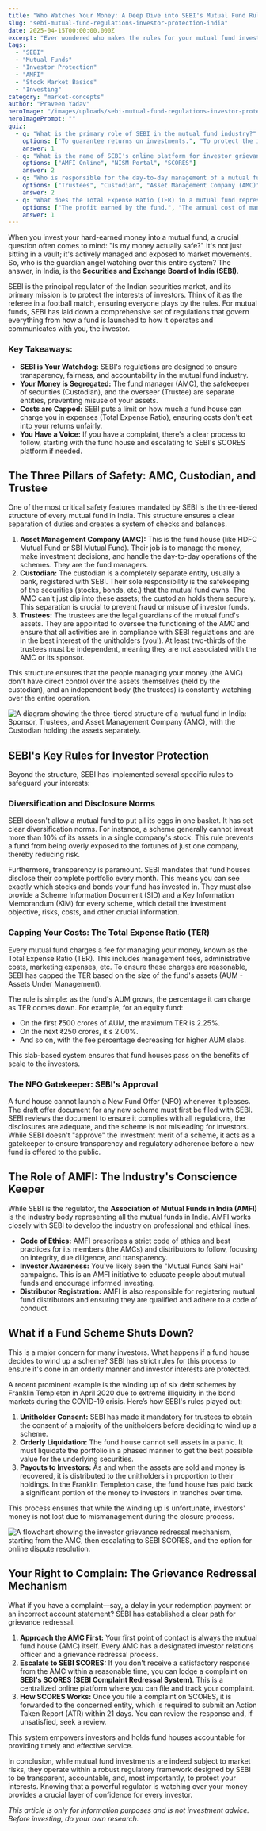 ```yaml
---
title: "Who Watches Your Money: A Deep Dive into SEBI's Mutual Fund Rules"
slug: "sebi-mutual-fund-regulations-investor-protection-india"
date: 2025-04-15T00:00:00.000Z
excerpt: "Ever wondered who makes the rules for your mutual fund investments? This guide breaks down SEBI's regulations, the role of AMFI, and the safety nets that protect your hard-earned money in the Indian mutual fund industry."
tags:
  - "SEBI"
  - "Mutual Funds"
  - "Investor Protection"
  - "AMFI"
  - "Stock Market Basics"
  - "Investing"
category: "market-concepts"
author: "Praveen Yadav"
heroImage: "/images/uploads/sebi-mutual-fund-regulations-investor-protection-india/hero-image.jpg"
heroImagePrompt: ""
quiz:
  - q: "What is the primary role of SEBI in the mutual fund industry?"
    options: ["To guarantee returns on investments.", "To protect the interests of investors and regulate the market.", "To directly manage mutual fund schemes."]
    answer: 1
  - q: "What is the name of SEBI's online platform for investor grievance redressal?"
    options: ["AMFI Online", "NISM Portal", "SCORES"]
    answer: 2
  - q: "Who is responsible for the day-to-day management of a mutual fund's portfolio?"
    options: ["Trustees", "Custodian", "Asset Management Company (AMC)"]
    answer: 2
  - q: "What does the Total Expense Ratio (TER) in a mutual fund represent?"
    options: ["The profit earned by the fund.", "The annual cost of managing and operating the fund.", "The tax paid by the fund house."]
    answer: 1
---
```


When you invest your hard-earned money into a mutual fund, a crucial question often comes to mind: "Is my money actually safe?" It's not just sitting in a vault; it's actively managed and exposed to market movements. So, who is the guardian angel watching over this entire system? The answer, in India, is the **Securities and Exchange Board of India (SEBI)**.

SEBI is the principal regulator of the Indian securities market, and its primary mission is to protect the interests of investors. Think of it as the referee in a football match, ensuring everyone plays by the rules. For mutual funds, SEBI has laid down a comprehensive set of regulations that govern everything from how a fund is launched to how it operates and communicates with you, the investor.

### Key Takeaways:

*   **SEBI is Your Watchdog:** SEBI's regulations are designed to ensure transparency, fairness, and accountability in the mutual fund industry.
*   **Your Money is Segregated:** The fund manager (AMC), the safekeeper of securities (Custodian), and the overseer (Trustee) are separate entities, preventing misuse of your assets.
*   **Costs are Capped:** SEBI puts a limit on how much a fund house can charge you in expenses (Total Expense Ratio), ensuring costs don't eat into your returns unfairly.
*   **You Have a Voice:** If you have a complaint, there's a clear process to follow, starting with the fund house and escalating to SEBI's SCORES platform if needed.

## The Three Pillars of Safety: AMC, Custodian, and Trustee

One of the most critical safety features mandated by SEBI is the three-tiered structure of every mutual fund in India. This structure ensures a clear separation of duties and creates a system of checks and balances.

1.  **Asset Management Company (AMC):** This is the fund house (like HDFC Mutual Fund or SBI Mutual Fund). Their job is to manage the money, make investment decisions, and handle the day-to-day operations of the schemes. They are the fund managers.
2.  **Custodian:** The custodian is a completely separate entity, usually a bank, registered with SEBI. Their sole responsibility is the safekeeping of the securities (stocks, bonds, etc.) that the mutual fund owns. The AMC can't just dip into these assets; the custodian holds them securely. This separation is crucial to prevent fraud or misuse of investor funds.
3.  **Trustees:** The trustees are the legal guardians of the mutual fund's assets. They are appointed to oversee the functioning of the AMC and ensure that all activities are in compliance with SEBI regulations and are in the best interest of the unitholders (you!). At least two-thirds of the trustees must be independent, meaning they are not associated with the AMC or its sponsor.

This structure ensures that the people managing your money (the AMC) don't have direct control over the assets themselves (held by the custodian), and an independent body (the trustees) is constantly watching over the entire operation.

![A diagram showing the three-tiered structure of a mutual fund in India: Sponsor, Trustees, and Asset Management Company (AMC), with the Custodian holding the assets separately.](/images/uploads/sebi-mutual-fund-regulations-investor-protection-india/mf-structure.png)

## SEBI's Key Rules for Investor Protection

Beyond the structure, SEBI has implemented several specific rules to safeguard your interests:

### Diversification and Disclosure Norms

SEBI doesn't allow a mutual fund to put all its eggs in one basket. It has set clear diversification norms. For instance, a scheme generally cannot invest more than 10% of its assets in a single company's stock. This rule prevents a fund from being overly exposed to the fortunes of just one company, thereby reducing risk.

Furthermore, transparency is paramount. SEBI mandates that fund houses disclose their complete portfolio every month. This means you can see exactly which stocks and bonds your fund has invested in. They must also provide a Scheme Information Document (SID) and a Key Information Memorandum (KIM) for every scheme, which detail the investment objective, risks, costs, and other crucial information.

### Capping Your Costs: The Total Expense Ratio (TER)

Every mutual fund charges a fee for managing your money, known as the Total Expense Ratio (TER). This includes management fees, administrative costs, marketing expenses, etc. To ensure these charges are reasonable, SEBI has capped the TER based on the size of the fund's assets (AUM - Assets Under Management).

The rule is simple: as the fund's AUM grows, the percentage it can charge as TER comes down. For example, for an equity fund:
*   On the first ₹500 crores of AUM, the maximum TER is 2.25%.
*   On the next ₹250 crores, it's 2.00%.
*   And so on, with the fee percentage decreasing for higher AUM slabs.

This slab-based system ensures that fund houses pass on the benefits of scale to the investors.

### The NFO Gatekeeper: SEBI's Approval

A fund house cannot launch a New Fund Offer (NFO) whenever it pleases. The draft offer document for any new scheme must first be filed with SEBI. SEBI reviews the document to ensure it complies with all regulations, the disclosures are adequate, and the scheme is not misleading for investors. While SEBI doesn't "approve" the investment merit of a scheme, it acts as a gatekeeper to ensure transparency and regulatory adherence before a new fund is offered to the public.

## The Role of AMFI: The Industry's Conscience Keeper

While SEBI is the regulator, the **Association of Mutual Funds in India (AMFI)** is the industry body representing all the mutual funds in India. AMFI works closely with SEBI to develop the industry on professional and ethical lines.

*   **Code of Ethics:** AMFI prescribes a strict code of ethics and best practices for its members (the AMCs) and distributors to follow, focusing on integrity, due diligence, and transparency.
*   **Investor Awareness:** You've likely seen the "Mutual Funds Sahi Hai" campaigns. This is an AMFI initiative to educate people about mutual funds and encourage informed investing.
*   **Distributor Registration:** AMFI is also responsible for registering mutual fund distributors and ensuring they are qualified and adhere to a code of conduct.

## What if a Fund Scheme Shuts Down?

This is a major concern for many investors. What happens if a fund house decides to wind up a scheme? SEBI has strict rules for this process to ensure it's done in an orderly manner and investor interests are protected.

A recent prominent example is the winding up of six debt schemes by Franklin Templeton in April 2020 due to extreme illiquidity in the bond markets during the COVID-19 crisis. Here’s how SEBI's rules played out:

1.  **Unitholder Consent:** SEBI has made it mandatory for trustees to obtain the consent of a majority of the unitholders before deciding to wind up a scheme.
2.  **Orderly Liquidation:** The fund house cannot sell assets in a panic. It must liquidate the portfolio in a phased manner to get the best possible value for the underlying securities.
3.  **Payouts to Investors:** As and when the assets are sold and money is recovered, it is distributed to the unitholders in proportion to their holdings. In the Franklin Templeton case, the fund house has paid back a significant portion of the money to investors in tranches over time.

This process ensures that while the winding up is unfortunate, investors' money is not lost due to mismanagement during the closure process.

![A flowchart showing the investor grievance redressal mechanism, starting from the AMC, then escalating to SEBI SCORES, and the option for online dispute resolution.](/images/uploads/sebi-mutual-fund-regulations-investor-protection-india/grievance-redressal-flow.png)

## Your Right to Complain: The Grievance Redressal Mechanism

What if you have a complaint—say, a delay in your redemption payment or an incorrect account statement? SEBI has established a clear path for grievance redressal.

1.  **Approach the AMC First:** Your first point of contact is always the mutual fund house (AMC) itself. Every AMC has a designated investor relations officer and a grievance redressal process.
2.  **Escalate to SEBI SCORES:** If you don't receive a satisfactory response from the AMC within a reasonable time, you can lodge a complaint on **SEBI's SCORES (SEBI Complaint Redressal System)**. This is a centralized online platform where you can file and track your complaint.
3.  **How SCORES Works:** Once you file a complaint on SCORES, it is forwarded to the concerned entity, which is required to submit an Action Taken Report (ATR) within 21 days. You can review the response and, if unsatisfied, seek a review.

This system empowers investors and holds fund houses accountable for providing timely and effective service.

In conclusion, while mutual fund investments are indeed subject to market risks, they operate within a robust regulatory framework designed by SEBI to be transparent, accountable, and, most importantly, to protect your interests. Knowing that a powerful regulator is watching over your money provides a crucial layer of confidence for every investor.

*This article is only for information purposes and is not investment advice. Before investing, do your own research.*